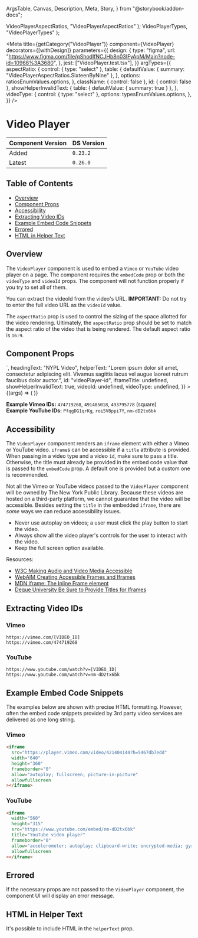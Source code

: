   ArgsTable,
  Canvas,
  Description,
  Meta,
  Story,
} from "@storybook/addon-docs";


  VideoPlayerAspectRatios,
  "VideoPlayerAspectRatios"
);
  VideoPlayerTypes,
  "VideoPlayerTypes"
);

<Meta
  title={getCategory("VideoPlayer")}
  component={VideoPlayer}
  decorators={[withDesign]}
  parameters={{
    design: {
      type: "figma",
      url: "https://www.figma.com/file/qShodlfNCJHb8n03IFyApM/Main?node-id=10968%3A3680",
    },
    jest: ["VideoPlayer.test.tsx"],
  }}
  argTypes={{
    aspectRatio: {
      control: { type: "select" },
      table: {
        defaultValue: { summary: "VideoPlayerAspectRatios.SixteenByNine" },
      },
      options: ratiosEnumValues.options,
    },
    className: { control: false },
    id: { control: false },
    showHelperInvalidText: {
      table: { defaultValue: { summary: true } },
    },
    videoType: {
      control: { type: "select" },
      options: typesEnumValues.options,
    },
  }}
/>

# Video Player

| Component Version | DS Version |
| ----------------- | ---------- |
| Added             | `0.23.2`   |
| Latest            | `0.26.0`   |

## Table of Contents

- [Overview](#overview)
- [Component Props](#component-props)
- [Accessibility](#accessibility)
- [Extracting Video IDs](#extracting-video-ids)
- [Example Embed Code Snippets](#example-embed-code-snippets)
- [Errored](#errored)
- [HTML in Helper Text](#html-in-helper-text)

## Overview

<Description of={VideoPlayer} />

The `VideoPlayer` component is used to embed a `Vimeo` or `YouTube` video player
on a page. The component requires the `embedCode` prop or both the `videoType`
and `videoId` props. The component will not function properly if you try to set
all of them.

You can extract the videoId from the video's URL. **IMPORTANT:** Do not try to
enter the full video URL as the `videoId` value.

The `aspectRatio` prop is used to control the sizing of the space allotted for
the video rendering. Ultimately, the `aspectRatio` prop should be set to match
the aspect ratio of the video that is being rendered. The default aspect ratio
is `16:9`.

## Component Props

<Canvas withToolbar>
  <Story
    name="VideoPlayer"
    args={{
      aspectRatio: "VideoPlayerAspectRatios.SixteenByNine",
      className: undefined,
      descriptionText:
        "Fusce dapibus, tellus ac cursus commodo, tortor mauris condimentum nibh, ut fermentum massa justo sit amet risus. Cum sociis natoque penatibus et magnis dis parturient montes, nascetur ridiculus mus.",
      embedCode: `<iframe src="https://player.vimeo.com/video/421404144?h=5467db7edd" width="640" height="360" frameborder="0" allow="autoplay; fullscreen; picture-in-picture" allowfullscreen></iframe>`,
      headingText: "NYPL Video",
      helperText:
        "Lorem ipsum dolor sit amet, consectetur adipiscing elit. Vivamus sagittis lacus vel augue laoreet rutrum faucibus dolor auctor.",
      id: "videoPlayer-id",
      iframeTitle: undefined,
      showHelperInvalidText: true,
      videoId: undefined,
      videoType: undefined,
    }}
  >
    {(args) => (
      <VideoPlayer
        {...args}
        aspectRatio={ratiosEnumValues.getValue(args.aspectRatio)}
        embedCode={args.embedCode}
        videoType={args.videoType && typesEnumValues.getValue(args.videoType)}
      />
    )}
  </Story>
</Canvas>

<ArgsTable story="VideoPlayer" />

**Example Vimeo IDs:** `474719268`, `491405018`, `493795778` (square)<br />
**Example YouTube IDs:** `PfqgDG1qrKg`, `roi5V8ppi7Y`, `nm-dD2tx6bk`

## Accessibility

The `VideoPlayer` component renders an `iframe` element with either a Vimeo or
YouTube video. `iframe`s can be accessible if a `title` attribute is provided.
When passing in a video type and a video `id`, make sure to pass a title. Otherwise,
the title must already be provided in the embed code value that is passed to the
`embedCode` prop. A default one is provided but a custom one is recommended.

Not all the Vimeo or YouTube videos passed to the `VideoPlayer` component will
be owned by The New York Public Library. Because these videos are hosted on a
third-party platform, we cannot guarantee that the video will be accessible.
Besides setting the `title` in the embedded `iframe`, there are _some_ ways we
can reduce accessibility issues.

- Never use autoplay on videos; a user must click the play button to start the
  video.
- Always show all the video player's controls for the user to interact with
  the video.
- Keep the full screen option available.

Resources:

- [W3C Making Audio and Video Media Accessible](https://www.w3.org/WAI/media/av/)
- [WebAIM Creating Accessible Frames and Iframes](https://webaim.org/techniques/frames/)
- [MDN iframe: The Inline Frame element](https://developer.mozilla.org/en-US/docs/Web/HTML/Element/iframe)
- [Deque University Be Sure to Provide Titles for Iframes](https://dequeuniversity.com/tips/provide-iframe-titles)

## Extracting Video IDs

### Vimeo

```
https://vimeo.com/[VIDEO_ID]
https://vimeo.com/474719268
```

### YouTube

```
https://www.youtube.com/watch?v=[VIDEO_ID]
https://www.youtube.com/watch?v=nm-dD2tx6bk
```

## Example Embed Code Snippets

The examples below are shown with precise HTML formatting. However, often the embed code snippets provided by 3rd party video services are delivered as one long string.

### Vimeo

```html
<iframe
  src="https://player.vimeo.com/video/421404144?h=5467db7edd"
  width="640"
  height="360"
  frameborder="0"
  allow="autoplay; fullscreen; picture-in-picture"
  allowfullscreen
></iframe>
```

### YouTube

```html
<iframe
  width="560"
  height="315"
  src="https://www.youtube.com/embed/nm-dD2tx6bk"
  title="YouTube video player"
  frameborder="0"
  allow="accelerometer; autoplay; clipboard-write; encrypted-media; gyroscope; picture-in-picture"
  allowfullscreen
></iframe>
```

## Errored

If the necessary props are not passed to the `VideoPlayer` component, the component UI will display an error message.

<Canvas>
  <DSProvider>
    <VideoPlayer
      videoId="https://vimeo.com/474719268"
      videoType={VideoPlayerTypes.Vimeo}
    />
  </DSProvider>
</Canvas>

## HTML in Helper Text

It's possible to include HTML in the `helperText` prop.

<Canvas>
  <DSProvider>
    <VideoPlayer
      helperText="This helper text <b>contains HTML</b>."
      videoId="474719268"
      videoType={VideoPlayerTypes.Vimeo}
    />
  </DSProvider>
</Canvas>

